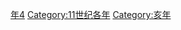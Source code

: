 {{Catnav|頁面分類|历史|歷史時代|年|11世纪各年}}
{{Commons category|1094}}

[[Category:1090年代|年4]]
[[Category:11世纪各年|Category:11世纪各年]]
[[Category:亥年|Category:亥年]]